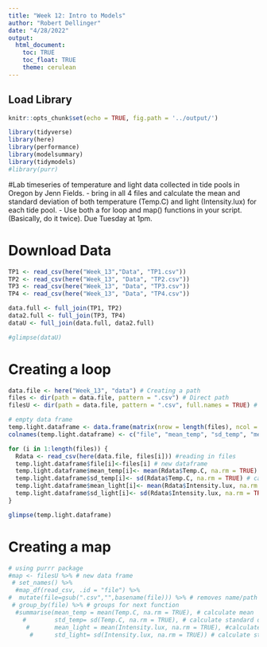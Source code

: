 ```yaml
---
title: "Week 12: Intro to Models"
author: "Robert Dellinger"
date: "4/28/2022"
output:
  html_document:
    toc: TRUE
    toc_float: TRUE
    theme: cerulean
---
```


## Load Library

```r
knitr::opts_chunk$set(echo = TRUE, fig.path = '../output/')

library(tidyverse)
library(here)
library(performance) 
library(modelsummary)
library(tidymodels)
#library(purr)

```

#Lab
timeseries of temperature and light data collected in tide pools in Oregon by Jenn Fields. 
- bring in all 4 files and calculate the mean and standard deviation of both temperature (Temp.C) and light (Intensity.lux) for each tide pool. 
- Use both a for loop and map() functions in your script. (Basically, do it twice). Due Tuesday at 1pm. 

# Download Data 
```r


TP1 <- read_csv(here("Week_13","Data", "TP1.csv"))
TP2 <- read_csv(here("Week_13", "Data", "TP2.csv"))
TP3 <- read_csv(here("Week_13", "Data", "TP3.csv"))
TP4 <- read_csv(here("Week_13", "Data", "TP4.csv"))

data.full <- full_join(TP1, TP2)
data2.full <- full_join(TP3, TP4)
dataU <- full_join(data.full, data2.full)

#glimpse(dataU)
```

# Creating a loop 

```r

data.file <- here("Week_13", "data") # Creating a path 
files <- dir(path = data.file, pattern = ".csv") # Direct path 
filesU <- dir(path = data.file, pattern = ".csv", full.names = TRUE) # full name for map function

# empty data frame 
temp.light.dataframe <- data.frame(matrix(nrow = length(files), ncol = 5)) 
colnames(temp.light.dataframe) <- c("file", "mean_temp", "sd_temp", "mean_light", "sd_light") #naming columns in the data set 

for (i in 1:length(files)) { 
  Rdata <- read_csv(here(data.file, files[i])) #reading in files
  temp.light.dataframe$file[i]<-files[i] # new dataframe
  temp.light.dataframe$mean_temp[i]<- mean(Rdata$Temp.C, na.rm = TRUE) #calculate temp mean
  temp.light.dataframe$sd_temp[i]<- sd(Rdata$Temp.C, na.rm = TRUE) # calculate sd 
  temp.light.dataframe$mean_light[i]<- mean(Rdata$Intensity.lux, na.rm = TRUE) # light mean
  temp.light.dataframe$sd_light[i]<- sd(Rdata$Intensity.lux, na.rm = TRUE) # calculate sd
}

glimpse(temp.light.dataframe)
```
# Creating a map

```r

# using purrr package 
#map <- filesU %>% # new data frame
 # set_names() %>% 
  #map_df(read_csv, .id = "file") %>% 
#  mutate(file=gsub(".csv","",basename(file))) %>% # removes name/path
 # group_by(file) %>% # groups for next function
  #summarise(mean_temp = mean(Temp.C, na.rm = TRUE), # calculate mean
    #        std_temp= sd(Temp.C, na.rm = TRUE), # calculate standard deviation
     #       mean_light = mean(Intensity.lux, na.rm = TRUE), #calculate mean
      #      std_light= sd(Intensity.lux, na.rm = TRUE)) # calculate standard deviation)


```

